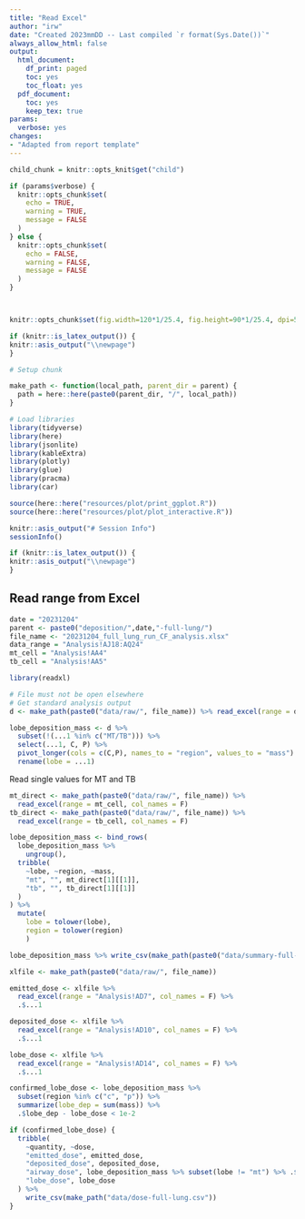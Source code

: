 ```yaml
---
title: "Read Excel"
author: "irw"
date: "Created 2023mmDD -- Last compiled `r format(Sys.Date())`"
always_allow_html: false
output:
  html_document:
    df_print: paged
    toc: yes
    toc_float: yes
  pdf_document:
    toc: yes
    keep_tex: true
params:
  verbose: yes
changes:
- "Adapted from report template"
---
```


```r

child_chunk = knitr::opts_knit$get("child")

```


```r
if (params$verbose) {
  knitr::opts_chunk$set(
    echo = TRUE,
    warning = TRUE,
    message = FALSE
  )
} else {
  knitr::opts_chunk$set(
    echo = FALSE,
    warning = FALSE,
    message = FALSE
  )
}



knitr::opts_chunk$set(fig.width=120*1/25.4, fig.height=90*1/25.4, dpi=500)
```

```r
if (knitr::is_latex_output()) {
knitr::asis_output("\\newpage")
}
```

```r
# Setup chunk

make_path <- function(local_path, parent_dir = parent) {
  path = here::here(paste0(parent_dir, "/", local_path))
}

# Load libraries
library(tidyverse)
library(here)
library(jsonlite)
library(kableExtra)
library(plotly)
library(glue)
library(pracma)
library(car)

source(here::here("resources/plot/print_ggplot.R"))
source(here::here("resources/plot/plot_interactive.R"))

knitr::asis_output("# Session Info")
sessionInfo()
```

```r
if (knitr::is_latex_output()) {
knitr::asis_output("\\newpage")
}
```

## Read range from Excel

```r
date = "20231204"
parent <- paste0("deposition/",date,"-full-lung/")
file_name <- "20231204_full_lung_run_CF_analysis.xlsx"
data_range = "Analysis!AJ18:AQ24"
mt_cell = "Analysis!AA4"
tb_cell = "Analysis!AA5"
```

```r
library(readxl)
```

```r
# File must not be open elsewhere
# Get standard analysis output
d <- make_path(paste0("data/raw/", file_name)) %>% read_excel(range = data_range)
```

```r
lobe_deposition_mass <- d %>% 
  subset(!(...1 %in% c("MT/TB"))) %>% 
  select(...1, C, P) %>% 
  pivot_longer(cols = c(C,P), names_to = "region", values_to = "mass") %>% 
  rename(lobe = ...1)
```
Read single values for MT and TB

```r
mt_direct <- make_path(paste0("data/raw/", file_name)) %>% 
  read_excel(range = mt_cell, col_names = F)
tb_direct <- make_path(paste0("data/raw/", file_name)) %>% 
  read_excel(range = tb_cell, col_names = F)
```

```r
lobe_deposition_mass <- bind_rows(
  lobe_deposition_mass %>% 
    ungroup(),
  tribble(
    ~lobe, ~region, ~mass,
    "mt", "", mt_direct[1][[1]],
    "tb", "", tb_direct[1][[1]]
  )
) %>% 
  mutate(
    lobe = tolower(lobe), 
    region = tolower(region)
    )

```

```r
lobe_deposition_mass %>% write_csv(make_path(paste0("data/summary-full-lung-", date, ".csv")))
```

```r
xlfile <- make_path(paste0("data/raw/", file_name))

emitted_dose <- xlfile %>% 
  read_excel(range = "Analysis!AD7", col_names = F) %>% 
  .$...1

deposited_dose <- xlfile %>% 
  read_excel(range = "Analysis!AD10", col_names = F) %>% 
  .$...1

lobe_dose <- xlfile %>% 
  read_excel(range = "Analysis!AD14", col_names = F) %>% 
  .$...1

confirmed_lobe_dose <- lobe_deposition_mass %>% 
  subset(region %in% c("c", "p")) %>% 
  summarize(lobe_dep = sum(mass)) %>% 
  .$lobe_dep - lobe_dose < 1e-2

if (confirmed_lobe_dose) {
  tribble(
    ~quantity, ~dose,
    "emitted_dose", emitted_dose,
    "deposited_dose", deposited_dose,
    "airway_dose", lobe_deposition_mass %>% subset(lobe != "mt") %>% .$mass %>% sum(),
    "lobe_dose", lobe_dose
  ) %>% 
    write_csv(make_path("data/dose-full-lung.csv"))
}
```